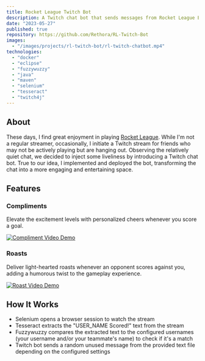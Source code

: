 ```yaml
---
title: Rocket League Twitch Bot
description: A Twitch chat bot that sends messages from Rocket League Events
date: "2023-05-27"
published: true
repository: https://github.com/Rethora/RL-Twitch-Bot
images:
  - "/images/projects/rl-twitch-bot/rl-twitch-chatbot.mp4"
technologies:
  - "docker"
  - "eclipse"
  - "fuzzywuzzy"
  - "java"
  - "maven"
  - "selenium"
  - "tesseract"
  - "twitch4j"
---
```


## About

These days, I find great enjoyment in playing [Rocket League](https://www.rocketleague.com/). While I'm not a regular streamer, occasionally, I initiate a Twitch stream for friends who may not be actively playing but are hanging out. Observing the relatively quiet chat, we decided to inject some liveliness by introducing a Twitch chat bot. True to our idea, I implemented and deployed the bot, transforming the chat into a more engaging and entertaining space.

## Features

### Compliments

Elevate the excitement levels with personalized cheers whenever you score a goal.

[![Compliment Video Demo](https://github.com/Rethora/RL-Twitch-Bot/blob/main/assets/compliment-ezgif.com-video-to-gif-converter.gif?raw=true)](https://github.com/Rethora/RL-Twitch-Bot/blob/main/assets/compliment-ezgif.com-video-to-gif-converter.gif?raw=true)

### Roasts

Deliver light-hearted roasts whenever an opponent scores against you, adding a humorous twist to the gameplay experience.

[![Roast Video Demo](https://github.com/Rethora/RL-Twitch-Bot/blob/main/assets/roast-ezgif.com-video-to-gif-converter.gif?raw=true)](https://github.com/Rethora/RL-Twitch-Bot/blob/main/assets/roast-ezgif.com-video-to-gif-converter.gif?raw=true)

## How It Works

- Selenium opens a browser session to watch the stream
- Tesseract extracts the "USER_NAME Scored!" text from the stream
- Fuzzywuzzy compares the extracted text to the configured usernames (your username and/or your teammate's name) to check if it's a match
- Twitch bot sends a random unused message from the provided text file depending on the configured settings
